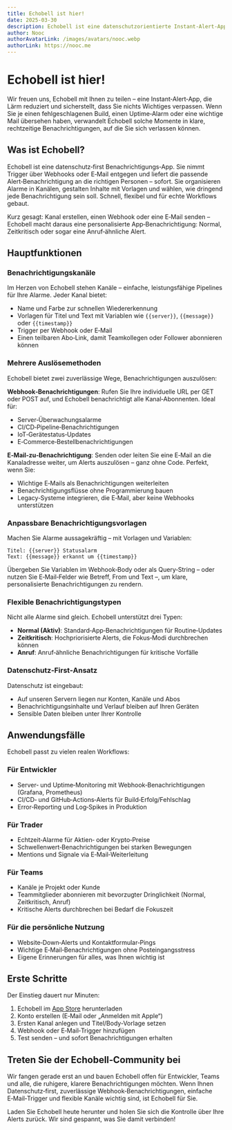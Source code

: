 ```yaml
---
title: Echobell ist hier!
date: 2025-03-30
description: Echobell ist eine datenschutzorientierte Instant‑Alert‑App für Entwickler und Teams – verwandelt Webhooks oder E‑Mails in zeitkritische Benachrichtigungen und Anruf‑Alerts mit Kanälen und Vorlagen.
author: Nooc
authorAvatarLink: /images/avatars/nooc.webp
authorLink: https://nooc.me
---
```


# Echobell ist hier!

Wir freuen uns, Echobell mit Ihnen zu teilen – eine Instant‑Alert‑App, die Lärm reduziert und sicherstellt, dass Sie nichts Wichtiges verpassen. Wenn Sie je einen fehlgeschlagenen Build, einen Uptime‑Alarm oder eine wichtige Mail übersehen haben, verwandelt Echobell solche Momente in klare, rechtzeitige Benachrichtigungen, auf die Sie sich verlassen können.

## Was ist Echobell?

Echobell ist eine datenschutz‑first Benachrichtigungs‑App. Sie nimmt Trigger über Webhooks oder E‑Mail entgegen und liefert die passende Alert‑Benachrichtigung an die richtigen Personen – sofort. Sie organisieren Alarme in Kanälen, gestalten Inhalte mit Vorlagen und wählen, wie dringend jede Benachrichtigung sein soll. Schnell, flexibel und für echte Workflows gebaut.

Kurz gesagt: Kanal erstellen, einen Webhook oder eine E‑Mail senden – Echobell macht daraus eine personalisierte App‑Benachrichtigung: Normal, Zeitkritisch oder sogar eine Anruf‑ähnliche Alert.

## Hauptfunktionen

### Benachrichtigungskanäle

Im Herzen von Echobell stehen Kanäle – einfache, leistungsfähige Pipelines für Ihre Alarme. Jeder Kanal bietet:

- Name und Farbe zur schnellen Wiedererkennung
- Vorlagen für Titel und Text mit Variablen wie `{{server}}`, `{{message}}` oder `{{timestamp}}`
- Trigger per Webhook oder E‑Mail
- Einen teilbaren Abo‑Link, damit Teamkollegen oder Follower abonnieren können

### Mehrere Auslösemethoden

Echobell bietet zwei zuverlässige Wege, Benachrichtigungen auszulösen:

**Webhook‑Benachrichtigungen**: Rufen Sie Ihre individuelle URL per GET oder POST auf, und Echobell benachrichtigt alle Kanal‑Abonnenten. Ideal für:

- Server‑Überwachungsalarme
- CI/CD‑Pipeline‑Benachrichtigungen
- IoT‑Gerätestatus‑Updates
- E‑Commerce‑Bestellbenachrichtigungen

**E‑Mail‑zu‑Benachrichtigung**: Senden oder leiten Sie eine E‑Mail an die Kanaladresse weiter, um Alerts auszulösen – ganz ohne Code. Perfekt, wenn Sie:

- Wichtige E‑Mails als Benachrichtigungen weiterleiten
- Benachrichtigungsflüsse ohne Programmierung bauen
- Legacy‑Systeme integrieren, die E‑Mail, aber keine Webhooks unterstützen

### Anpassbare Benachrichtigungsvorlagen

Machen Sie Alarme aussagekräftig – mit Vorlagen und Variablen:

```
Titel: {{server}} Statusalarm
Text: {{message}} erkannt um {{timestamp}}
```

Übergeben Sie Variablen im Webhook‑Body oder als Query‑String – oder nutzen Sie E‑Mail‑Felder wie Betreff, From und Text –, um klare, personalisierte Benachrichtigungen zu rendern.

### Flexible Benachrichtigungstypen

Nicht alle Alarme sind gleich. Echobell unterstützt drei Typen:

- **Normal (Aktiv)**: Standard‑App‑Benachrichtigungen für Routine‑Updates
- **Zeitkritisch**: Hochpriorisierte Alerts, die Fokus‑Modi durchbrechen können
- **Anruf**: Anruf‑ähnliche Benachrichtigungen für kritische Vorfälle

### Datenschutz‑First‑Ansatz

Datenschutz ist eingebaut:

- Auf unseren Servern liegen nur Konten, Kanäle und Abos
- Benachrichtigungsinhalte und Verlauf bleiben auf Ihren Geräten
- Sensible Daten bleiben unter Ihrer Kontrolle

## Anwendungsfälle

Echobell passt zu vielen realen Workflows:

### Für Entwickler

- Server‑ und Uptime‑Monitoring mit Webhook‑Benachrichtigungen (Grafana, Prometheus)
- CI/CD‑ und GitHub‑Actions‑Alerts für Build‑Erfolg/Fehlschlag
- Error‑Reporting und Log‑Spikes in Produktion

### Für Trader

- Echtzeit‑Alarme für Aktien‑ oder Krypto‑Preise
- Schwellenwert‑Benachrichtigungen bei starken Bewegungen
- Mentions und Signale via E‑Mail‑Weiterleitung

### Für Teams

- Kanäle je Projekt oder Kunde
- Teammitglieder abonnieren mit bevorzugter Dringlichkeit (Normal, Zeitkritisch, Anruf)
- Kritische Alerts durchbrechen bei Bedarf die Fokuszeit

### Für die persönliche Nutzung

- Website‑Down‑Alerts und Kontaktformular‑Pings
- Wichtige E‑Mail‑Benachrichtigungen ohne Posteingangsstress
- Eigene Erinnerungen für alles, was Ihnen wichtig ist

## Erste Schritte

Der Einstieg dauert nur Minuten:

1. Echobell im [App Store](https://apps.apple.com/app/id6743597198) herunterladen
2. Konto erstellen (E‑Mail oder „Anmelden mit Apple“)
3. Ersten Kanal anlegen und Titel/Body‑Vorlage setzen
4. Webhook oder E‑Mail‑Trigger hinzufügen
5. Test senden – und sofort Benachrichtigungen erhalten

## Treten Sie der Echobell‑Community bei

Wir fangen gerade erst an und bauen Echobell offen für Entwickler, Teams und alle, die ruhigere, klarere Benachrichtigungen möchten. Wenn Ihnen Datenschutz‑first, zuverlässige Webhook‑Benachrichtigungen, einfache E‑Mail‑Trigger und flexible Kanäle wichtig sind, ist Echobell für Sie.

Laden Sie Echobell heute herunter und holen Sie sich die Kontrolle über Ihre Alerts zurück. Wir sind gespannt, was Sie damit verbinden!
